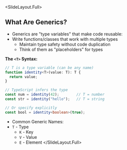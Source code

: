 
<SlideLayout.Full>
## What Are Generics?

- Generics are "type variables" that make code reusable:
- Write functions/classes that work with multiple types
  - Maintain type safety without code duplication
  - Think of them as "placeholders" for types

**The `<T>` Syntax:**
```typescript
// T is a type variable (can be any name)
function identity<T>(value: T): T {
  return value;
}

// TypeScript infers the type
const num = identity(42);        // T = number
const str = identity("hello");   // T = string

// Or specify explicitly
const bool = identity<boolean>(true);
```

- Common Generic Names:
- `T` - Type
  - `K` - Key
  - `V` - Value  
  - `E` - Element
</SlideLayout.Full>